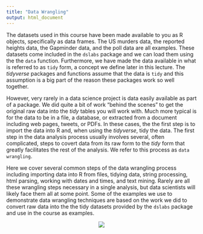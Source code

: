 ```yaml
---
title: "Data Wrangling"
output: html_document
---
```


The datasets used in this course have been made available to you as R objects, specifically as data frames. The US murders data, the reported heights data, the Gapminder data, and the poll data are all examples. These datasets come included in the `dslabs` package and we can load them using the the `data` function. Furthermore, we have made the data available in what is referred to as `tidy` form, a concept we define later in this lecture. The _tidyverse_ packages and functions assume that the data is `tidy` and this assumption is a big part of the reason these packages work so well together. 

However, very rarely in a data science project is data easily available as part of a package. We did quite a bit of work "behind the scenes" to get the original raw data into the _tidy_ tables you will work with. Much more typical is for the data to be in a file, a database, or extracted from a document including web pages, tweets, or PDFs. In these cases, the the first step is to import the data into R and, when using the _tidyverse_, tidy the data. The first step in the data analysis process usually involves several, often complicated, steps to covert data from its raw form to the _tidy_ form that greatly facilitates the rest of the analysis. We refer to this process as `data wrangling`.

Here we cover several common steps of the data wrangling process including importing data into R from files, tidying data, string processing, html parsing, working with dates and times, and text mining. Rarely are all these wrangling steps necessary in a single analysis, but data scientists will likely face them all at some point. Some of the examples we use to demonstrate data wrangling techniques are based on the work we did to convert raw data into the the tidy datasets provided by the `dslabs` package and use in the course as examples.

<center>

![](yoda_ds.jpeg)

</center>
